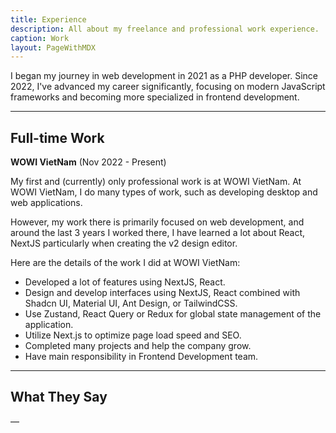 ```yaml
---
title: Experience
description: All about my freelance and professional work experience.
caption: Work
layout: PageWithMDX
---
```


I began my journey in web development in 2021 as a PHP developer. Since 2022, I've advanced my career significantly, focusing on modern JavaScript frameworks and becoming more specialized in frontend development.

---

## Full-time Work

**WOWI VietNam** (Nov 2022 - Present)

My first and (currently) only professional work is at WOWI VietNam. At WOWI VietNam, I do many types of work, such as developing desktop and web applications.

However, my work there is primarily focused on web development, and around the last 3 years I worked there, I have learned a lot about React, NextJS particularly when creating the v2 design editor.

Here are the details of the work I did at WOWI VietNam:

- Developed a lot of features using NextJS, React.
- Design and develop interfaces using NextJS, React combined with Shadcn UI, Material UI, Ant Design, or TailwindCSS.
- Use Zustand, React Query or Redux for global state management of the application.
- Utilize Next.js to optimize page load speed and SEO.
- Completed many projects and help the company grow.
- Have main responsibility in Frontend Development team.

---

## What They Say

&mdash;

